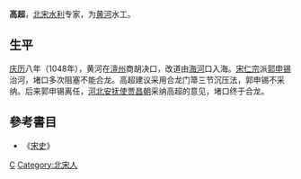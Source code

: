{{Otheruses|other=名为高超的其他人物|高超}}

'''高超'''，[[北宋|北宋]][[水利|水利]]专家，为[[黄河|黄河]]水工。

== 生平 ==
[[庆历|庆历]]八年（1048年），黄河在[[澶州|澶州]]商胡决口，改道由[[海河|海河]]口入海。[[宋仁宗|宋仁宗]]派[[郭申锡|郭申锡]]治河，堵口多次阻塞不能合龙。高超建议采用合龙门箒三节沉压法，郭申锡不采纳。后来郭申锡离任，[[河北|河北]][[安抚使|安抚使]][[贾昌朝|贾昌朝]]采纳高超的意见，堵口终于合龙。

== 參考書目 ==
* 《[[宋史|宋史]]》

{{Authority control}}
{{DEFAULTSORT:Gao高}}
[[Category:高姓|C]]
[[Category:北宋人|Category:北宋人]]